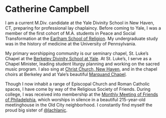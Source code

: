 # Catherine Campbell

I am a current M.Div. candidate at the Yale Divinity School in New Haven, CT, preparing for professional lay chaplaincy. Before coming to Yale, I was a member of the first cohort of M.A. students in Peace and Social Transformation at the [Earlham School of Religion](https://esr.earlham.edu). My undergraduate study was in the history of medicine at the University of Pennsylvania.

My primary worshipping community is our seminary chapel, St. Luke’s Chapel at the [Berkeley Divinity School at Yale](http://berkeleydivinity.yale.edu/). At St. Luke’s, I serve as a Chapel Minister, leading student liturgy planning and working on the sacred music program. I also sing at [Christ Church, New Haven](https://christchurchnh.org/), and in the chapel choirs at Berkeley and at Yale’s beautiful [Marquand Chapel](https://www.youtube.com/user/yaleismtv).

Though I now inhabit a range of Episcopal Church and Roman Catholic spaces, I have come by way of the Religious Society of Friends. During college, I was received into membership at the [Monthly Meeting of Friends of Philadelphia](https://www.fgcquaker.org/cloud/monthly-meeting-friends-philadelphia-arch-street-quakers), which worships in silence in a beautiful 215-year-old meetinghouse in the Old City neighborhood. I constantly find myself the proud big sister of [@lachlanjc](https://lachlanjc.com).
